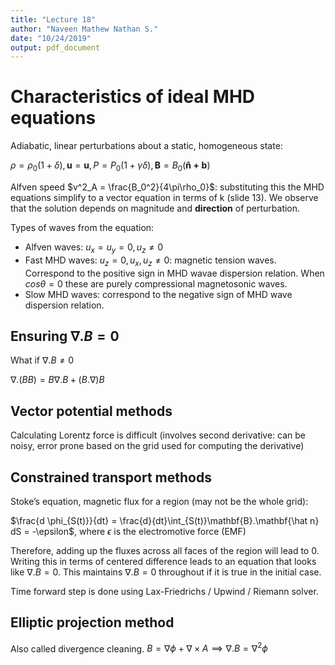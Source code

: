 ```yaml
---
title: "Lecture 18"
author: "Naveen Mathew Nathan S."
date: "10/24/2019"
output: pdf_document
---
```


# Characteristics of ideal MHD equations

Adiabatic, linear perturbations about a static, homogeneous state:

$\rho = \rho_0(1+\delta), \mathbf{u} = \mathbf{u}, P = P_0(1 + \gamma \delta), \mathbf{B} = B_0(\mathbf{\hat n + b})$

Alfven speed $v^2_A = \frac{B_0^2}{4\pi\rho_0}$: substituting this the MHD equations simplify to a vector equation in terms of k (slide 13). We observe that the solution depends on magnitude and **direction** of perturbation.

Types of waves from the equation:

- Alfven waves: $u_x = u_y = 0, u_z \neq 0$
- Fast MHD waves: $u_z=0, u_x, u_z \neq 0$: magnetic tension waves. Correspond to the positive sign in MHD wavae dispersion relation. When $cos \theta = 0$ these are purely compressional magnetosonic waves.
- Slow MHD waves: correspond to the negative sign of MHD wave dispersion relation.

## Ensuring $\nabla. B = 0$

What if $\nabla. B \neq 0$

$\nabla.(BB) = B\nabla.B + (B.\nabla)B$

## Vector potential methods

Calculating Lorentz force is difficult (involves second derivative: can be noisy, error prone based on the grid used for computing the derivative)

## Constrained transport methods

Stoke's equation, magnetic flux for a region (may not be the whole grid):

$\frac{d \phi_{S(t)}}{dt} = \frac{d}{dt}\int_{S(t)}\mathbf{B}.\mathbf{\hat n} dS = -\epsilon$, where $\epsilon$ is the electromotive force (EMF)

Therefore, adding up the fluxes across all faces of the region will lead to 0. Writing this in terms of centered difference leads to an equation that looks like $\nabla.B=0$. This maintains $\nabla.B = 0$ throughout if it is true in the initial case.

Time forward step is done using Lax-Friedrichs / Upwind / Riemann solver.

## Elliptic projection method

Also called divergence cleaning. $B = \nabla \phi + \nabla \times A \implies \nabla.B = \nabla^2 \phi$

